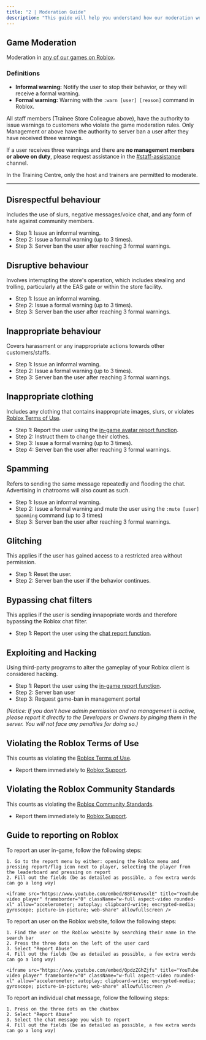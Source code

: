 ```yaml
---
title: "2 | Moderation Guide"
description: "This guide will help you understand how our moderation works in BloxNShop."
---
```


## Game Moderation

Moderation in [any of our games on Roblox](https://www.roblox.com/communities/33854030/BloxNShop-Limited#!/about).

### Definitions

- **Informal warning:** Notify the user to stop their behavior, or they will receive a formal warning.
- **Formal warning:** Warning with the `:warn [user] [reason]` command in Roblox.

All staff members (Trainee Store Colleague above), have the authority to issue warnings to customers who violate the game moderation rules. Only Management or above have the authority to server ban a user after they have received three warnings.

If a user receives three warnings and there are **no management members or above on duty**, please request assistance in the [#staff-assistance](https://discord.com/channels/1188319939719856209/1283071327745609831) channel.

In the Training Centre, only the host and trainers are permitted to moderate.

---

## Disrespectful behaviour

Includes the use of slurs, negative messages/voice chat, and any form of hate against community members.

- Step 1: Issue an informal warning.
- Step 2: Issue a formal warning (up to 3 times).
- Step 3: Server ban the user after reaching 3 formal warnings.

## Disruptive behaviour

Involves interrupting the store's operation, which includes stealing and trolling, particularly at the EAS gate or within the store facility.

- Step 1: Issue an informal warning.
- Step 2: Issue a formal warning (up to 3 times).
- Step 3: Server ban the user after reaching 3 formal warnings.

## Inappropriate behaviour

Covers harassment or any inappropriate actions towards other customers/staffs.

- Step 1: Issue an informal warning.
- Step 2: Issue a formal warning (up to 3 times).
- Step 3: Server ban the user after reaching 3 formal warnings.

## Inappropriate clothing

Includes any clothing that contains inappropriate images, slurs, or violates [Roblox Terms of Use](https://en.help.roblox.com/hc/en-us/articles/115004647846-Roblox-Terms-of-Use).

- Step 1: Report the user using the [in-game avatar report function](#in-game-reports).
- Step 2: Instruct them to change their clothes.
- Step 3: Issue a formal warning (up to 3 times).
- Step 4: Server ban the user after reaching 3 formal warnings.

## Spamming

Refers to sending the same message repeatedly and flooding the chat. Advertising in chatrooms will also count as such.

- Step 1: Issue an informal warning.
- Step 2: Issue a formal warning and mute the user using the `:mute [user] Spamming` command (up to 3 times)
- Step 3: Server ban the user after reaching 3 formal warnings.

## Glitching

This applies if the user has gained access to a restricted area without permission.

- Step 1: Reset the user.
- Step 2: Server ban the user if the behavior continues.

## Bypassing chat filters

This applies if the user is sending innapopriate words and therefore bypassing the Roblox chat filter.

- Step 1: Report the user using the [chat report function](#chat-reports).

## Exploiting and Hacking

Using third-party programs to alter the gameplay of your Roblox client is considered hacking.

- Step 1: Report the user using the [in-game report function](#in-game-reports).
- Step 2: Server ban user
- Step 3: Request game-ban in management portal

_(Notice: If you don't have admin permission and no management is active, please report it directly to the Developers or Owners by pinging them in the server. You will not face any penalties for doing so.)_

## Violating the Roblox Terms of Use

This counts as violating the [Roblox Terms of Use](https://en.help.roblox.com/hc/en-us/articles/115004647846-Roblox-Terms-of-Use).

- Report them immediately to [Roblox Support](#website-reports).

## Violating the Roblox Community Standards

This counts as violating the [Roblox Community Standards](https://en.help.roblox.com/hc/en-us/articles/203313410-Roblox-Community-Standards).

- Report them immediately to [Roblox Support](#website-reports). 

## Guide to reporting on Roblox

<Tabs>
  <Tab title="In-game Reports">
    To report an user in-game, follow the following steps:

    1. Go to the report menu by either: opening the Roblox menu and pressing report/flag icon next to player, selecting the player from the leaderboard and pressing on report
    2. Fill out the fields (be as detailed as possible, a few extra words can go a long way)

    <iframe src="https://www.youtube.com/embed/88F4xYwsxlE" title="YouTube video player" frameborder="0" className="w-full aspect-video rounded-xl" allow="accelerometer; autoplay; clipboard-write; encrypted-media; gyroscope; picture-in-picture; web-share" allowfullscreen />
  </Tab>
  <Tab title="Website Reports">
    To report an user on the Roblox website, follow the following steps:

    1. Find the user on the Roblox website by searching their name in the search bar
    2. Press the three dots on the left of the user card
    3. Select "Report Abuse"
    4. Fill out the fields (be as detailed as possible, a few extra words can go a long way)

    <iframe src="https://www.youtube.com/embed/QpdzZGhZjfs" title="YouTube video player" frameborder="0" className="w-full aspect-video rounded-xl" allow="accelerometer; autoplay; clipboard-write; encrypted-media; gyroscope; picture-in-picture; web-share" allowfullscreen />
  </Tab>
  <Tab title="Chat Reports">
    To report an individual chat message, follow the following steps:

    1. Press on the three dots on the chatbox
    2. Select "Report Abuse"
    3. Select the chat message you wish to report
    4. Fill out the fields (be as detailed as possible, a few extra words can go a long way)
  </Tab>
</Tabs>